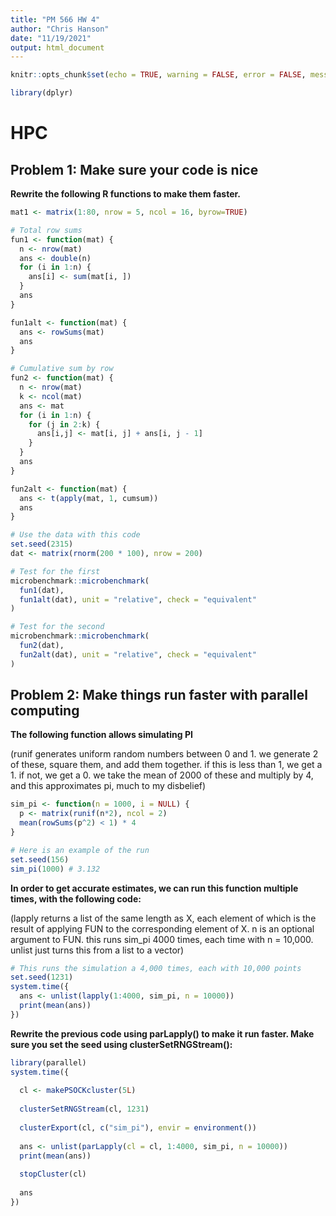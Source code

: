 ```yaml
---
title: "PM 566 HW 4"
author: "Chris Hanson"
date: "11/19/2021"
output: html_document
---
```


```r
knitr::opts_chunk$set(echo = TRUE, warning = FALSE, error = FALSE, message = FALSE)
```

```r
library(dplyr)
```


# HPC

## Problem 1: Make sure your code is nice

**Rewrite the following R functions to make them faster.**

```r
mat1 <- matrix(1:80, nrow = 5, ncol = 16, byrow=TRUE)
```

```r
# Total row sums
fun1 <- function(mat) {
  n <- nrow(mat)
  ans <- double(n) 
  for (i in 1:n) {
    ans[i] <- sum(mat[i, ])
  }
  ans
}
```

```r
fun1alt <- function(mat) {
  ans <- rowSums(mat)
  ans
}
```

```r
# Cumulative sum by row
fun2 <- function(mat) {
  n <- nrow(mat)
  k <- ncol(mat)
  ans <- mat
  for (i in 1:n) {
    for (j in 2:k) {
      ans[i,j] <- mat[i, j] + ans[i, j - 1]
    }
  }
  ans
}
```

```r
fun2alt <- function(mat) {
  ans <- t(apply(mat, 1, cumsum))
  ans
}
```

```r
# Use the data with this code
set.seed(2315)
dat <- matrix(rnorm(200 * 100), nrow = 200)

# Test for the first
microbenchmark::microbenchmark(
  fun1(dat),
  fun1alt(dat), unit = "relative", check = "equivalent"
)

# Test for the second
microbenchmark::microbenchmark(
  fun2(dat),
  fun2alt(dat), unit = "relative", check = "equivalent"
)
```

## Problem 2: Make things run faster with parallel computing

**The following function allows simulating PI**

(runif generates uniform random numbers between 0 and 1. we generate 2 of these, square them, and add them together. if this is less than 1, we get a 1. if not, we get a 0. we take the mean of 2000 of these and multiply by 4, and this approximates pi, much to my disbelief)

```r
sim_pi <- function(n = 1000, i = NULL) {
  p <- matrix(runif(n*2), ncol = 2)
  mean(rowSums(p^2) < 1) * 4
}

# Here is an example of the run
set.seed(156)
sim_pi(1000) # 3.132
```

**In order to get accurate estimates, we can run this function multiple times, with the following code:**

(lapply returns a list of the same length as X, each element of which is the result of applying FUN to the corresponding element of X. n is an optional argument to FUN. this runs sim_pi 4000 times, each time with n = 10,000. unlist just turns this from a list to a vector)

```r
# This runs the simulation a 4,000 times, each with 10,000 points
set.seed(1231)
system.time({
  ans <- unlist(lapply(1:4000, sim_pi, n = 10000))
  print(mean(ans))
})
```

**Rewrite the previous code using parLapply() to make it run faster. Make sure you set the seed using clusterSetRNGStream():**

```r
library(parallel)
system.time({
  
  cl <- makePSOCKcluster(5L)
  
  clusterSetRNGStream(cl, 1231)
  
  clusterExport(cl, c("sim_pi"), envir = environment())
  
  ans <- unlist(parLapply(cl = cl, 1:4000, sim_pi, n = 10000))
  print(mean(ans))
  
  stopCluster(cl)
  
  ans
})
```



